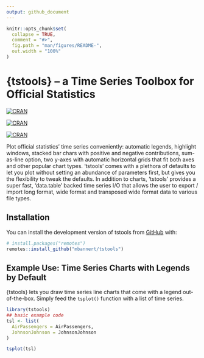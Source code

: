 ```yaml
---
output: github_document
---
```


<!-- README.md is generated from README.Rmd. Please edit that file -->

```r
knitr::opts_chunk$set(
  collapse = TRUE,
  comment = "#>",
  fig.path = "man/figures/README-",
  out.width = "100%"
)
```

# {tstools} -- a Time Series Toolbox for Official Statistics

<!-- badges: start -->
[![CRAN](https://img.shields.io/cran/v/tstools.svg?style=flat-square)]()	

[![CRAN](https://img.shields.io/cran/l/tstools.svg?style=flat-square)]()

[![CRAN](http://cranlogs.r-pkg.org/badges/grand-total/tstools)]()

<!-- badges: end -->

Plot official statistics' time series conveniently: automatic legends, highlight windows, stacked bar chars with positive and negative contributions, sum-as-line option, two y-axes with automatic horizontal grids that fit both axes and other popular chart types. 'tstools' comes with a plethora of defaults to let you plot without setting an abundance of parameters first, but gives you the flexibility to tweak the defaults. In addition to charts, 'tstools' provides a super fast, 'data.table' backed time series I/O that allows the user to export / import long format, wide format and transposed wide format data to various file types. 


## Installation

You can install the development version of tstools from [GitHub](https://github.com/) with:

``` r
# install.packages("remotes")
remotes::install_github("mbannert/tstools")
```

## Example Use:  Time Series Charts with Legends by Default 

{tstools} lets you draw time series line charts that come with a legend out-of-the-box. Simply
feed the `tsplot()` function with a list of time series. 


```r
library(tstools)
## basic example code
tsl <- list(
  AirPassengers = AirPassengers,
  JohnsonJohnson = JohnsonJohnson
)

tsplot(tsl)


```
